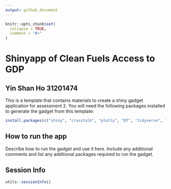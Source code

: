 ```yaml
---
output: github_document
---
```


<!-- README.md is generated from README.Rmd. Please edit that file -->

```r
knitr::opts_chunk$set(
  collapse = TRUE,
  comment = "#>"
)
```

# Shinyapp of Clean Fuels Access to GDP


## Yin Shan Ho 31201474

This is a template that contains materials to create a shiny gadget application
for assessment 2. You will need the following packages installed to 
generate the gadget from this template:

```r
install.packages(c("shiny", "crosstalk", "plotly", "DT", "tidyverse", "here", "shinyWidgets"))
```

## How to run the app

Describe how to run the gadget and use it here. Include any additional comments
and list any additional packages required to run the gadget. 

## Session Info

```r
utils::sessionInfo()
```
